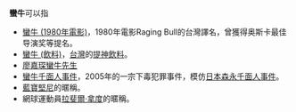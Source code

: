 '''蠻牛'''可以指
*[[蠻牛_(1980年電影)|蠻牛 (1980年電影)]]，1980年電影Raging Bull的台灣譯名，曾獲得奥斯卡最佳导演奖等提名。
*[[蠻牛_(飲料)|蠻牛 (飲料)]]，[[台灣|台灣]]的[[提神飲料|提神飲料]]。
*[[廖嘉琛|廖嘉琛]][[蠻牛先生|蠻牛先生]]
*[[蠻牛千面人事件|蠻牛千面人事件]]，2005年的一宗下毒犯罪事件，模仿[[日本|日本]][[怪人廿一面相|森永千面人事件]]。
*[[藍寶堅尼|藍寶堅尼]]的暱稱。
*網球運動員[[拉斐爾·拿度|拉斐爾·拿度]]的暱稱。
{{消歧义|M|Cat=二字消歧义}}